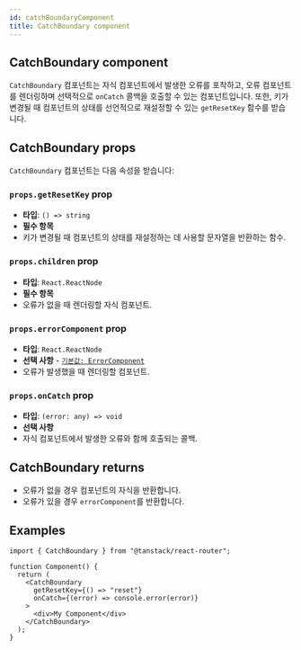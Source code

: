 ```yaml
---
id: catchBoundaryComponent
title: CatchBoundary component
---
```


## CatchBoundary component

`CatchBoundary` 컴포넌트는 자식 컴포넌트에서 발생한 오류를 포착하고, 오류 컴포넌트를 렌더링하며 선택적으로 `onCatch` 콜백을 호출할 수 있는 컴포넌트입니다. 또한, 키가 변경될 때 컴포넌트의 상태를 선언적으로 재설정할 수 있는 `getResetKey` 함수를 받습니다.

## CatchBoundary props

`CatchBoundary` 컴포넌트는 다음 속성을 받습니다:

### `props.getResetKey` prop

- **타입**: `() => string`
- **필수 항목**
- 키가 변경될 때 컴포넌트의 상태를 재설정하는 데 사용할 문자열을 반환하는 함수.

### `props.children` prop

- **타입**: `React.ReactNode`
- **필수 항목**
- 오류가 없을 때 렌더링할 자식 컴포넌트.

### `props.errorComponent` prop

- **타입**: `React.ReactNode`
- **선택 사항** - [`기본값: ErrorComponent`](../components/errorComponentComponent.md)
- 오류가 발생했을 때 렌더링할 컴포넌트.

### `props.onCatch` prop

- **타입**: `(error: any) => void`
- **선택 사항**
- 자식 컴포넌트에서 발생한 오류와 함께 호출되는 콜백.

## CatchBoundary returns

- 오류가 없을 경우 컴포넌트의 자식을 반환합니다.
- 오류가 있을 경우 `errorComponent`를 반환합니다.

## Examples

```tsx
import { CatchBoundary } from "@tanstack/react-router";

function Component() {
  return (
    <CatchBoundary
      getResetKey={() => "reset"}
      onCatch={(error) => console.error(error)}
    >
      <div>My Component</div>
    </CatchBoundary>
  );
}
```
